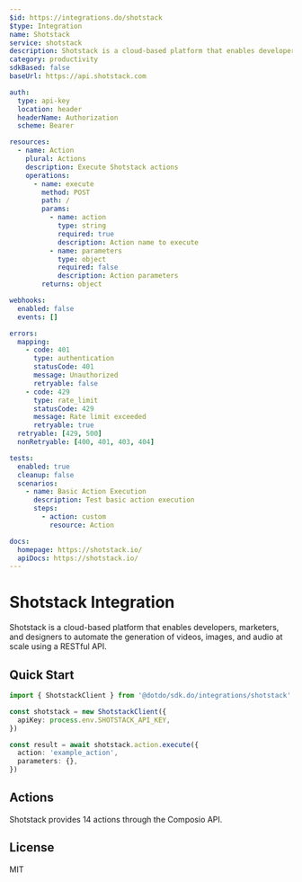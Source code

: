 ```yaml
---
$id: https://integrations.do/shotstack
$type: Integration
name: Shotstack
service: shotstack
description: Shotstack is a cloud-based platform that enables developers, marketers, and designers to automate the generation of videos, images, and audio at scale using a RESTful API.
category: productivity
sdkBased: false
baseUrl: https://api.shotstack.com

auth:
  type: api-key
  location: header
  headerName: Authorization
  scheme: Bearer

resources:
  - name: Action
    plural: Actions
    description: Execute Shotstack actions
    operations:
      - name: execute
        method: POST
        path: /
        params:
          - name: action
            type: string
            required: true
            description: Action name to execute
          - name: parameters
            type: object
            required: false
            description: Action parameters
        returns: object

webhooks:
  enabled: false
  events: []

errors:
  mapping:
    - code: 401
      type: authentication
      statusCode: 401
      message: Unauthorized
      retryable: false
    - code: 429
      type: rate_limit
      statusCode: 429
      message: Rate limit exceeded
      retryable: true
  retryable: [429, 500]
  nonRetryable: [400, 401, 403, 404]

tests:
  enabled: true
  cleanup: false
  scenarios:
    - name: Basic Action Execution
      description: Test basic action execution
      steps:
        - action: custom
          resource: Action

docs:
  homepage: https://shotstack.io/
  apiDocs: https://shotstack.io/
---
```


# Shotstack Integration

Shotstack is a cloud-based platform that enables developers, marketers, and designers to automate the generation of videos, images, and audio at scale using a RESTful API.

## Quick Start

```typescript
import { ShotstackClient } from '@dotdo/sdk.do/integrations/shotstack'

const shotstack = new ShotstackClient({
  apiKey: process.env.SHOTSTACK_API_KEY,
})

const result = await shotstack.action.execute({
  action: 'example_action',
  parameters: {},
})
```

## Actions

Shotstack provides 14 actions through the Composio API.

## License

MIT
